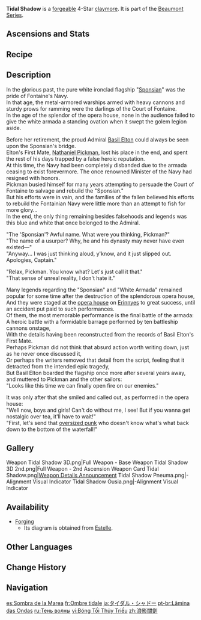 {{Weapon Infobox
|title            = Tidal Shad&shy;ow
|id               = 12425
|image            = <gallery>
Weapon Tidal Shadow.png|Base
Weapon Tidal Shadow 2nd.png|2nd Ascension
</gallery>
|type             = Claymore
|quality          = 4
|base_atk         = 42
|2nd_stat_type    = ATK
|2nd_stat         = 9%
|series           = Beaumont
|releaseDate      = 2023-08-16
|obtain           = Forging
|diagram          = {{Sold By|Diagram: Tidal Shadow}}
|passive          = White Cruising Wave
|effect           = After the wielder is [[heal]]ed, [[ATK]] will be increased by (var1)% for 8s. This can be triggered even when the character is not on the field.
|eff_rank1_var1   = 24
|eff_rank2_var1   = 30
|eff_rank3_var1   = 36
|eff_rank4_var1   = 42
|eff_rank5_var1   = 48
|eff_att1         = ATK
}}

{{Description|An exquisitely-crafted. standard-model sword forged for the high-ranking officers and flagship captains of Fontaine's old navy.}}
'''Tidal Shadow''' is a [[forge]]able 4-Star [[claymore]]. It is part of the [[Beaumont Series]].

==Ascensions and Stats==
{{Weapon Ascensions and Stats
|ascendMat1 = Broken Goblet of the Pristine Sea
|ascendMat2 = Wine Goblet of the Pristine Sea
|ascendMat3 = Silver Goblet of the Pristine Sea
|ascendMat4 = Golden Goblet of the Pristine Sea
|bossMat1   = Rift Core
|bossMat2   = Foreign Synapse
|bossMat3   = Alien Life Core
|commonMat1 = Meshing Gear
|commonMat2 = Mechanical Spur Gear
|commonMat3 = Artificed Dynamic Gear
}}

==Recipe==
{{Recipe
|type = Forging
|Midlander Claymore Billet = 1
|Condessence Crystal = 50
|White Iron Chunk = 50
|Mora = 500
|time = 10s
|sort = Midlander Claymore Billet;Condessence Crystal;White Iron Chunk;Mora
}}

==Description==
In the glorious past, the pure white ironclad flagship "[[Sponsian]]" was the pride of Fontaine's Navy.<br>
In that age, the metal-armored warships armed with heavy cannons and sturdy prows for ramming were the darlings of the Court of Fontaine.<br>
In the age of the splendor of the opera house, none in the audience failed to give the white armada a standing ovation when it swept the golem legion aside.

Before her retirement, the proud Admiral [[Basil Elton]] could always be seen upon the Sponsian's bridge.<br>
Elton's First Mate, [[Nathaniel Pickman]], lost his place in the end, and spent the rest of his days trapped by a false heroic reputation.<br>
At this time, the Navy had been completely disbanded due to the armada ceasing to exist forevermore. The once renowned Minister of the Navy had resigned with honors.<br>
Pickman busied himself for many years attempting to persuade the Court of Fontaine to salvage and rebuild the "Sponsian."<br>
But his efforts were in vain, and the families of the fallen believed his efforts to rebuild the Fontainian Navy were little more than an attempt to fish for more glory...<br>
In the end, the only thing remaining besides falsehoods and legends was this blue and white {{Not a Typo|epee}} that once belonged to the Admiral.

"The 'Sponsian'? Awful name. What were you thinking, Pickman?"<br>
"The name of a usurper? Why, he and his dynasty may never have even existed&mdash;"<br>
"Anyway... I was just thinking aloud, y'know, and it just slipped out. Apologies, Captain."

"Relax, Pickman. You know what? Let's just call it that."<br>
"That sense of unreal reality, I don't hate it."

Many legends regarding the "Sponsian" and "White Armada" remained popular for some time after the destruction of the splendorous opera house,<br>
And they were staged at the {{sic|newly-rebuilt}} [[Opera Epiclese|opera house]] on [[Erinnyes]] to great success, until an accident put paid to such performances.<br>
Of them, the most memorable performance is the final battle of the armada: A heroic battle with a formidable barrage performed by ten battleship cannons onstage,<br>
With the details having been reconstructed from the records of Basil Elton's First Mate.<br>
Perhaps Pickman did not think that absurd action worth writing down, just as he never once discussed it,<br>
Or perhaps the writers removed that detail from the script, feeling that it detracted from the intended epic tragedy,<br>
But Basil Elton boarded the flagship once more after several years away, and muttered to Pickman and the other sailors:<br>
"Looks like this time we can finally open fire on our enemies."

It was only after that she smiled and called out, as performed in the opera house:<br>
"Well now, boys and girls! Can't do without me, I see! But if you wanna get nostalgic over tea, it'll have to wait!"<br>
"First, let's send that [[Elynas (NPC)|oversized punk]] who doesn't know what's what back down to the bottom of the waterfall!"

==Gallery==
<gallery>
Weapon Tidal Shadow 3D.png|Full Weapon - Base
Weapon Tidal Shadow 3D 2nd.png|Full Weapon - 2nd Ascension
Weapon Card Tidal Shadow.png|[https://www.hoyolab.com/article/20789175 Weapon Details Announcement]
Tidal Shadow Pneuma.png|{{Pneuma}}-Alignment Visual Indicator
Tidal Shadow Ousia.png|{{Ousia}}-Alignment Visual Indicator
</gallery>

==Availability==
* [[Forging]]
** Its diagram is obtained from [[Estelle]].

==Other Languages==
{{Other Languages
|1_en    = Tidal Shadow
|1_zhs   = 浪影阔剑
|1_zhs_rm = Làngyǐng Kuòjiàn
|1_zht   = 浪影闊劍
|1_zht_rm = Làngyǐng Kuòjiàn
|1_zh_tl = Tidal Shadow Broadsword
|1_ja    = タイダル・シャドー
|1_ja_rm = Taidaru Shadoo
|1_ko    = 파도 그림자 대검
|1_ko_tl = 
|1_es    = Sombra de la Marea
|1_es_tl = Shadow of the Tide
|1_fr    = Ombre tidale
|1_fr_tl = Tidal Shadow
|1_ru    = Тень волны
|1_ru_tl = Wave Shadow
|1_th    = Tidal Shadow
|1_vi    = Bóng Tối Thủy Triều
|1_vi_tl = Shadow of the Tide
|1_de    = Gezeitenschatten
|1_de_tl = Tidal Shadow
|1_id    = Tidal Shadow
|1_pt    = Lâmina das Ondas
|1_pt_tl = 
|1_tr    = Dalgaların Gölgesi
|1_tr_tl = The Waves' Shadow
|1_it    = Mareombra
|1_it_tl = Seashadow

|2_en    = White Cruising Wave
|2_zhs   = 巡航的白浪
|2_zhs_rm = 
|2_zht   = 巡航的白浪
|2_zht_rm = 
|2_zh_tl = 
|2_ja    = 巡航の白波
|2_ja_rm = Junkou no Shiranami
|2_ja_tl = 
|2_ko    = 순항하는 흰 파도
|2_ko_rm = 
|2_ko_tl = 
|2_es    = Olas albugíneas
|2_es_tl = White Waves
|2_fr    = Vague de croisière blanche
|2_fr_tl = Wave of White Cruise
|2_ru    = Надвигающаяся белая волна
|2_ru_tl = Approaching White Wave
|2_th    = White Cruising Wave
|2_vi    = Sóng Trắng Dao Động
|2_vi_tl = 
|2_de    = Kreuzende weiße Wellen
|2_de_tl = Cruising White Waves
|2_id    = White Cruising Wave
|2_pt    = Onda Branca do Cruzamento
|2_pt_tl = 
|2_tr    = Beyaz Seyir Dalgası
|2_tr_tl = White Cruising Wave
|2_it    = Onda bianca
|2_it_tl = 
}}

==Change History==
{{Change History|4.0}}

==Navigation==
{{Weapons by Series Navbox|Beaumont}}
{{Weapon Navbox|Claymores}}

[[es:Sombra de la Marea]]
[[fr:Ombre tidale]]
[[ja:タイダル・シャドー]]
[[pt-br:Lâmina das Ondas]]
[[ru:Тень волны]]
[[vi:Bóng Tối Thủy Triều]]
[[zh:浪影闊劍]]